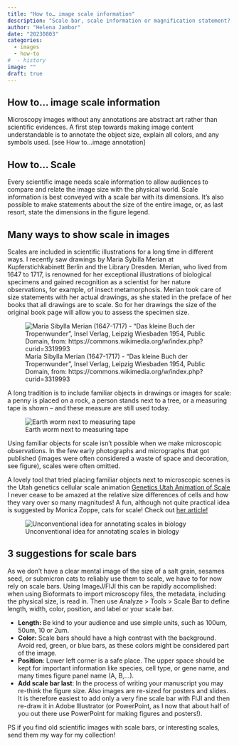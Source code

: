```yaml
---
title: "How to… image scale information"
description: "Scale bar, scale information or magnification statement? Communicate the size of your specimen"
author: "Helena Jambor"
date: "20230803"
categories:
  - images
  - how-to
#  - history
image: ""
draft: true
---
```

## How to… image scale information
Microscopy images without any annotations are abstract art rather than scientific evidences. A first step towards making image content understandable is to annotate the object size, explain all colors, and any symbols used. [see How to...image annotation]

## How to… Scale
Every scientific image needs scale information to allow audiences to compare and relate the image size with the physical world. Scale information is best conveyed with a scale bar with its dimensions. It’s also possible to make statements about the size of the entire image, or, as last resort, state the dimensions in the figure legend.

## Many ways to show scale in images
Scales are included in scientific illustrations for a long time in different ways. I recently saw drawings by Maria Sybilla Merian at Kupferstichkabinett Berlin and the Library Dresden. Merian, who lived from 1647 to 1717, is renowned for her exceptional illustrations of biological specimens and gained recognition as a scientist for her nature observations, for example, of insect metamorphosis. Merian took care of size statements with her actual drawings, as she stated in the preface of her books that all drawings are to scale. So for her drawings the size of the original book page will allow you to assess the specimen size.  

![Maria Sibylla Merian (1647-1717) - "Das kleine Buch der Tropenwunder", Insel Verlag, Leipzig Wiesbaden 1954, Public Domain, from:  https://commons.wikimedia.org/w/index.php?curid=3319993](Merian.jpg)

A long tradition is to include familiar objects in drawings or images for scale: a penny is placed on a rock, a person stands next to a tree, or a measuring tape is shown – and these measure are still used today.  

![Earth worm next to measuring tape](worms copy.png)

Using familiar objects for scale isn’t possible when we make microscopic observations. In the few early photographs and micrographs that got published (images were often considered a waste of space and decoration, see figure), scales were often omitted. 

A lovely tool that tried placing familiar objects next to microscopic scenes is the Utah genetics cellular scale animation <a href="http://learn.genetics.utah.edu/content/cells/scale/">Genetics Utah Animation of Scale</a> I never cease to be amazed at the relative size differences of cells and how they vary over so many magnitudes! A fun, although not quite practical idea is suggested by Monica Zoppe, cats for scale! Check out <a href="http://www.nature.com/nmeth/journal/v14/n7/abs/nmeth.4300.html"> her article!</a>

![Unconventional idea for annotating scales in biology](Zoppe.png)

## 3 suggestions for scale bars
As we don’t have a clear mental image of the size of a salt grain, sesames seed, or submicron cats to reliably use them to scale, we have to for now rely on scale bars.
Using ImageJ/FIJI this can be rapidly accomplished: when using Bioformats to import microscopy files, the metadata, including the physical size, is read in. Then use Analyze > Tools > Scale Bar to define length, width, color, position, and label or your scale bar. 

<ul>
  <li><strong>Length: </strong>Be kind to your audience and use simple units, such as 100um, 50um, 10 or 2um.</li>
  <li><strong>Color:</strong> Scale bars should have a high contrast with the background. Avoid red, green, or blue bars, as these colors might be considered part of the image.</li>
  <li><strong>Position</strong>: Lower left corner is a safe place. The upper space should be kept for important information like species, cell type, or gene name, and many times figure panel name (A, B,…).</li>
  <li><strong>Add scale bar last</strong>: In the process of writing your manuscript you may re-think the figure size. Also images are re-sized for posters and slides. It is therefore easiest to add only a very fine scale bar with FIJI and then re-draw it in Adobe Illustrator (or PowerPoint, as I now that about half of you out there use PowerPoint for making figures and posters!).</li>
</ul>

PS if you find old scientific images with scale bars, or interesting scales, send them my way for my collection!
